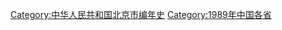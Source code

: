 {{Catmore}}

[[Category:中华人民共和国北京市编年史|Category:中华人民共和国北京市编年史]]
[[Category:1989年中国各省|Category:1989年中国各省]]